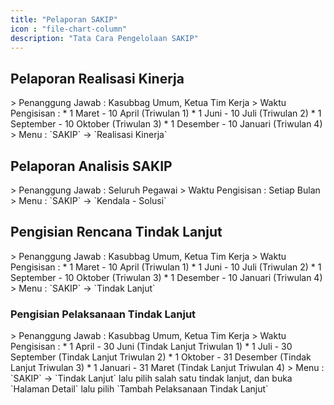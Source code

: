 ```yaml
---
title: "Pelaporan SAKIP"
icon : "file-chart-column"
description: "Tata Cara Pengelolaan SAKIP"
---
```



## Pelaporan Realisasi Kinerja 
<Note>
   > Penanggung Jawab : Kasubbag Umum, Ketua Tim Kerja
   > Waktu Pengisisan : 
   * 1 Maret - 10 April (Triwulan 1)
   * 1 Juni - 10 Juli (Triwulan 2)
   * 1 September - 10 Oktober (Triwulan 3)
   * 1 Desember - 10 Januari (Triwulan 4)
   > Menu : `SAKIP` -> `Realisasi Kinerja`
</Note>

## Pelaporan Analisis SAKIP
<Note>
   > Penanggung Jawab : Seluruh Pegawai
   > Waktu Pengisisan : Setiap Bulan
   > Menu : `SAKIP` -> `Kendala - Solusi`
</Note>

## Pengisian Rencana Tindak Lanjut
<Note>
   > Penanggung Jawab : Kasubbag Umum, Ketua Tim Kerja
   > Waktu Pengisisan : 
   * 1 Maret - 10 April (Triwulan 1)
   * 1 Juni - 10 Juli (Triwulan 2)
   * 1 September - 10 Oktober (Triwulan 3)
   * 1 Desember - 10 Januari (Triwulan 4)
   > Menu : `SAKIP` -> `Tindak Lanjut`
</Note>

### Pengisian Pelaksanaan Tindak Lanjut
<Note>
   > Penanggung Jawab : Kasubbag Umum, Ketua Tim Kerja
   > Waktu Pengisisan : 
   * 1 April - 30 Juni (Tindak Lanjut Triwulan 1)
   * 1 Juli - 30 September (Tindak Lanjut Triwulan 2)
   * 1 Oktober - 31 Desember (Tindak Lanjut Triwulan 3)
   * 1 Januari - 31 Maret (Tindak Lanjut Triwulan 4)
   > Menu : `SAKIP` -> `Tindak Lanjut` lalu pilih salah satu tindak lanjut, dan buka `Halaman Detail` lalu pilih `Tambah Pelaksanaan Tindak Lanjut`
</Note>



